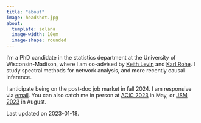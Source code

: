 ```yaml
---
title: "about"
image: headshot.jpg
about:
  template: solana
  image-width: 10em
  image-shape: rounded
---
```


I'm a PhD candidate in the statistics department at the University of Wisconsin-Madison, where I am co-advised by [Keith Levin](https://pages.stat.wisc.edu/~kdlevin/) and [Karl Rohe](http://pages.stat.wisc.edu/~karlrohe/). I study spectral methods for network analysis, and more recently causal inference. 

I anticipate being on the post-doc job market in fall 2024. I am responsive via [email](mailto:alexpghayes@gmail.com). You can also catch me in person at [ACIC 2023](https://sci-info.org/annual-meeting/) in May, or [JSM 2023](https://ww2.amstat.org/meetings/jsm/2023/index.cfm) in August.

Last updated on 2023-01-18.
